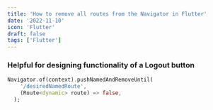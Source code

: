 ```yaml
---
title: 'How to remove all routes from the Navigator in Flutter'
date: '2022-11-10'
icon: 'Flutter'
draft: false
tags: ['Flutter']
---
```


### Helpful for designing functionality of a Logout button

```dart
Navigator.of(context).pushNamedAndRemoveUntil(
    '/desiredNamedRoute',
    (Route<dynamic> route) => false,
  );
```
